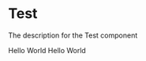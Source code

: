 
<Meta
  title="local/Test"
  component={Test}
/>

# Test

The description for the Test component

<Preview>
  <Story name="Example-1">
    <Test name="Test Name" color="blue">
      Hello World
    </Test >
  </Story>
</Preview>

<Preview>
  <Story name="Example-2">
    <Test name="Test Name" color="red">
      Hello World
    </Test >
  </Story>
</Preview>